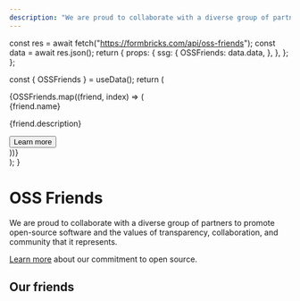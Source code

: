 ```yaml
---
description: "We are proud to collaborate with a diverse group of partners to promote open-source software and the values of transparency, collaboration, and community that it represents."
---
```



  const res = await fetch("https://formbricks.com/api/oss-friends");
  const data = await res.json();
  return {
    props: {
      ssg: {
        OSSFriends: data.data,
      },
    },
  };
};

  const { OSSFriends } = useData();
  return (
    <div className="mt-4 grid grid-cols-1 gap-6 sm:grid-cols-2">
      {OSSFriends.map((friend, index) => (
        <div
          key={index}
          className="flex flex-col gap-2 overflow-hidden rounded p-4 ring-primary/30 ring-1"
        >
          <Link href={friend.href} className="text-xl font-bold">
            {friend.name}
          </Link>
          <p className="my-2">{friend.description}</p>
          <div className="mt-auto">
            <Button target="_blank" variant="secondary" asChild>
              <Link href={friend.href} rel="noopener">
                Learn more
              </Link>
            </Button>
          </div>
        </div>
      ))}
    </div>
  );
}

# OSS Friends

We are proud to collaborate with a diverse group of partners to promote open-source software and the values of transparency, collaboration, and community that it represents.

[Learn more](/docs/open-source) about our commitment to open source.

## Our friends

<OSSFriendsPage />
